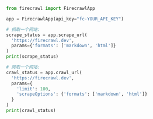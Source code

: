 ```python
from firecrawl import FirecrawlApp

app = FirecrawlApp(api_key="fc-YOUR_API_KEY")

# 抓取一个网站:
scrape_status = app.scrape_url(
  'https://firecrawl.dev', 
  params={'formats': ['markdown', 'html']}
)
print(scrape_status)

# 爬取一个网站:
crawl_status = app.crawl_url(
  'https://firecrawl.dev', 
  params={
    'limit': 100, 
    'scrapeOptions': {'formats': ['markdown', 'html']}
  }
)
print(crawl_status)
```